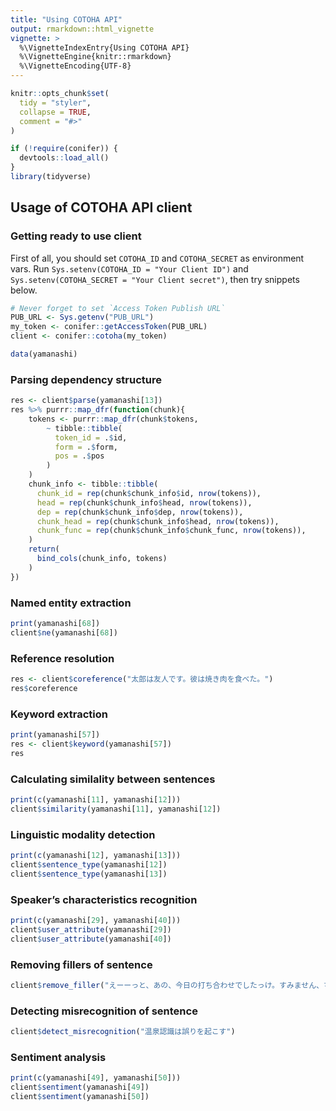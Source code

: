 ```yaml
---
title: "Using COTOHA API"
output: rmarkdown::html_vignette
vignette: >
  %\VignetteIndexEntry{Using COTOHA API}
  %\VignetteEngine{knitr::rmarkdown}
  %\VignetteEncoding{UTF-8}
---
```


```r
knitr::opts_chunk$set(
  tidy = "styler",
  collapse = TRUE,
  comment = "#>"
)
```

```r
if (!require(conifer)) {
  devtools::load_all()
}
library(tidyverse)
```

## Usage of COTOHA API client

### Getting ready to use client

First of all, you should set `COTOHA_ID` and `COTOHA_SECRET` as environment vars. Run `Sys.setenv(COTOHA_ID = "Your Client ID")` and `Sys.setenv(COTOHA_SECRET = "Your Client secret")`, then try snippets below.


```r
# Never forget to set `Access Token Publish URL`
PUB_URL <- Sys.getenv("PUB_URL")
my_token <- conifer::getAccessToken(PUB_URL)
client <- conifer::cotoha(my_token)

data(yamanashi)
```

### Parsing dependency structure

```r
res <- client$parse(yamanashi[13])
res %>% purrr::map_dfr(function(chunk){
    tokens <- purrr::map_dfr(chunk$tokens,
        ~ tibble::tibble(
          token_id = .$id,
          form = .$form,
          pos = .$pos
        )
    )
    chunk_info <- tibble::tibble(
      chunk_id = rep(chunk$chunk_info$id, nrow(tokens)),
      head = rep(chunk$chunk_info$head, nrow(tokens)),
      dep = rep(chunk$chunk_info$dep, nrow(tokens)),
      chunk_head = rep(chunk$chunk_info$head, nrow(tokens)),
      chunk_func = rep(chunk$chunk_info$chunk_func, nrow(tokens)),
    )
    return(
      bind_cols(chunk_info, tokens)
    )
})
```

### Named entity extraction

```r
print(yamanashi[68])
client$ne(yamanashi[68])
```

### Reference resolution

```r
res <- client$coreference("太郎は友人です。彼は焼き肉を食べた。")
res$coreference
```

### Keyword extraction

```r
print(yamanashi[57])
res <- client$keyword(yamanashi[57])
res
```

### Calculating similality between sentences

```r
print(c(yamanashi[11], yamanashi[12]))
client$similarity(yamanashi[11], yamanashi[12])
```

### Linguistic modality detection

```r
print(c(yamanashi[12], yamanashi[13]))
client$sentence_type(yamanashi[12])
client$sentence_type(yamanashi[13])
```

### Speaker's characteristics recognition

```r
print(c(yamanashi[29], yamanashi[40]))
client$user_attribute(yamanashi[29])
client$user_attribute(yamanashi[40])
```

### Removing fillers of sentence

```r
client$remove_filler("えーーっと、あの、今日の打ち合わせでしたっけ。すみません、ちょっと、急用が入ってしまって。")
```

### Detecting misrecognition of sentence

```r
client$detect_misrecognition("温泉認識は誤りを起こす")
```

### Sentiment analysis

```r
print(c(yamanashi[49], yamanashi[50]))
client$sentiment(yamanashi[49])
client$sentiment(yamanashi[50])
```

